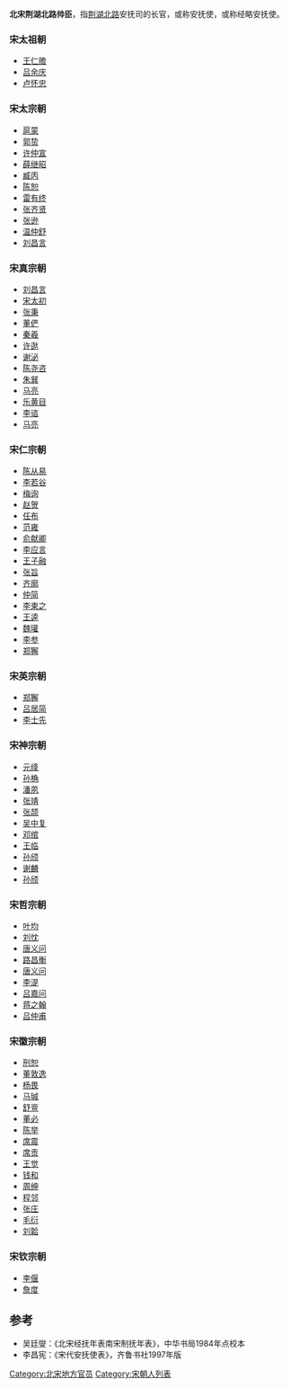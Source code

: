 '''北宋荆湖北路帅臣'''，指[[荆湖北路|荆湖北路]]安抚司的长官，或称安抚使，或称经略安抚使。

===宋太祖朝===
*[[王仁赡|王仁赡]]
*[[吕余庆|吕余庆]]
*[[卢怀忠|卢怀忠]]
===宋太宗朝===
*[[扈蒙|扈蒙]]
*[[郭贽|郭贽]]
*[[许仲宣|许仲宣]]
*[[薛继昭|薛继昭]]
*[[臧丙|臧丙]]
*[[陈恕|陈恕]]
*[[雷有终|雷有终]]
*[[张齐贤|张齐贤]]
*[[张逊|张逊]]
*[[温仲舒|温仲舒]]
*[[刘昌言|刘昌言]]
===宋真宗朝===
*[[刘昌言|刘昌言]]
*[[宋太初|宋太初]]
*[[张秉|张秉]]
*[[董俨|董俨]]
*[[秦羲|秦羲]]
*[[许逖|许逖]]
*[[谢泌|谢泌]]
*[[陈尧咨|陈尧咨]]
*[[朱巽|朱巽]]
*[[马亮|马亮]]
*[[乐黄目|乐黄目]]
*[[李谘|李谘]]
*[[马亮|马亮]]
===宋仁宗朝===
*[[陈从易|陈从易]]
*[[李若谷|李若谷]]
*[[梅询|梅询]]
*[[赵贺|赵贺]]
*[[任布|任布]]
*[[范雍|范雍]]
*[[俞献卿|俞献卿]]
*[[李应言|李应言]]
*[[王子融|王子融]]
*[[张旨|张旨]]
*[[齐廓|齐廓]]
*[[仲简|仲简]]
*[[李柬之|李柬之]]
*[[王逵|王逵]]
*[[魏瓘|魏瓘]]
*[[李参|李参]]
*[[郑獬|郑獬]]
===宋英宗朝===
*[[郑獬|郑獬]]
*[[吕居简|吕居简]]
*[[李士先|李士先]]
===宋神宗朝===
*[[元绛|元绛]]
*[[孙桷|孙桷]]
*[[潘夙|潘夙]]
*[[张靖|张靖]]
*[[张颉|张颉]]
*[[吴中复|吴中复]]
*[[邓绾|邓绾]]
*[[王临|王临]]
*[[孙颀|孙颀]]
*[[谢麟|谢麟]]
*[[孙颀|孙颀]]
===宋哲宗朝===
*[[叶均|叶均]]
*[[刘忱|刘忱]]
*[[唐义问|唐义问]]
*[[路昌衡|路昌衡]]
*[[唐义问|唐义问]]
*[[李湜|李湜]]
*[[吕嘉问|吕嘉问]]
*[[蒋之翰|蒋之翰]]
*[[吕仲甫|吕仲甫]]
===宋徽宗朝===
*[[刑恕|刑恕]]
*[[董敦逸|董敦逸]]
*[[杨畏|杨畏]]
*[[马瑊|马瑊]]
*[[舒亶|舒亶]]
*[[董必|董必]]
*[[陈举|陈举]]
*[[席震|席震]]
*[[席贡|席贡]]
*[[王觉|王觉]]
*[[钱和|钱和]]
*[[周绅|周绅]]
*[[程邻|程邻]]
*[[张庄|张庄]]
*[[毛衍|毛衍]]
*[[刘韐|刘韐]]
===宋钦宗朝===
*[[李偃|李偃]]
*[[詹度|詹度]]

==参考==
*吴廷燮：《北宋经抚年表南宋制抚年表》，中华书局1984年点校本
*李昌宪：《宋代安抚使表》，齐鲁书社1997年版

[[Category:北宋地方官员|Category:北宋地方官员]]
[[Category:宋朝人列表|Category:宋朝人列表]]